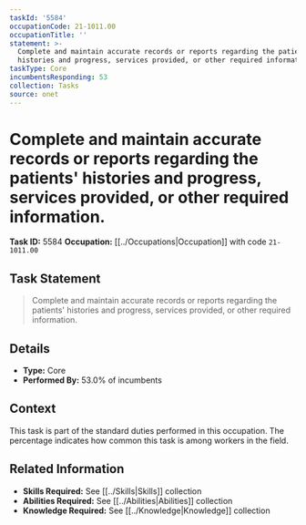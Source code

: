 ```yaml
---
taskId: '5584'
occupationCode: 21-1011.00
occupationTitle: ''
statement: >-
  Complete and maintain accurate records or reports regarding the patients'
  histories and progress, services provided, or other required information.
taskType: Core
incumbentsResponding: 53
collection: Tasks
source: onet
---
```

# Complete and maintain accurate records or reports regarding the patients' histories and progress, services provided, or other required information.

**Task ID:** 5584
**Occupation:** [[../Occupations|Occupation]] with code `21-1011.00`

## Task Statement

> Complete and maintain accurate records or reports regarding the patients' histories and progress, services provided, or other required information.

## Details

- **Type:** Core
- **Performed By:** 53.0% of incumbents

## Context

This task is part of the standard duties performed in this occupation. The percentage indicates how common this task is among workers in the field.

## Related Information

- **Skills Required:** See [[../Skills|Skills]] collection
- **Abilities Required:** See [[../Abilities|Abilities]] collection
- **Knowledge Required:** See [[../Knowledge|Knowledge]] collection
